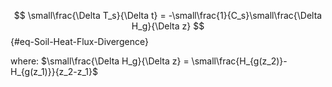  
$$
\small\frac{\Delta T_s}{\Delta t} =  -\small\frac{1}{C_s}\small\frac{\Delta H_g}{\Delta z}
$${#eq-Soil-Heat-Flux-Divergence}

where: $\small\frac{\Delta H_g}{\Delta z} = \small\frac{H_{g(z_2)}-H_{g(z_1)}}{z_2-z_1}$ 
